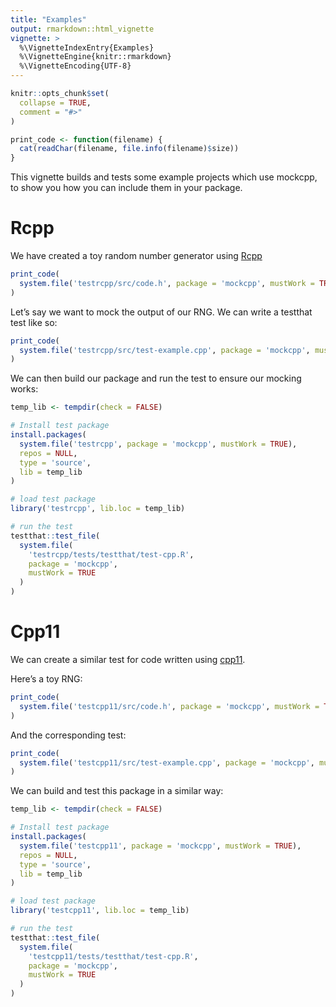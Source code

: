 ```yaml
---
title: "Examples"
output: rmarkdown::html_vignette
vignette: >
  %\VignetteIndexEntry{Examples}
  %\VignetteEngine{knitr::rmarkdown}
  %\VignetteEncoding{UTF-8}
---
```


```r
knitr::opts_chunk$set(
  collapse = TRUE,
  comment = "#>"
)
```

```r
print_code <- function(filename) {
  cat(readChar(filename, file.info(filename)$size))
}
```

This vignette builds and tests some example projects which use mockcpp, to show you how you can include them in your package.

# Rcpp

We have created a toy random number generator using [Rcpp](https://github.com/RcppCore/Rcpp)

```r
print_code(
  system.file('testrcpp/src/code.h', package = 'mockcpp', mustWork = TRUE)
)
```
Let's say we want to mock the output of our RNG. We can write a testthat test like so:

```r
print_code(
  system.file('testrcpp/src/test-example.cpp', package = 'mockcpp', mustWork = TRUE)
)
```

We can then build our package and run the test to ensure our mocking works:

```r
temp_lib <- tempdir(check = FALSE)

# Install test package
install.packages(
  system.file('testrcpp', package = 'mockcpp', mustWork = TRUE),
  repos = NULL,
  type = 'source',
  lib = temp_lib
)

# load test package
library('testrcpp', lib.loc = temp_lib)

# run the test
testthat::test_file(
  system.file(
    'testrcpp/tests/testthat/test-cpp.R',
    package = 'mockcpp',
    mustWork = TRUE
  )
)
```

# Cpp11

We can create a similar test for code written using [cpp11](https://github.com/r-lib/cpp11).

Here's a toy RNG:

```r
print_code(
  system.file('testcpp11/src/code.h', package = 'mockcpp', mustWork = TRUE)
)
```

And the corresponding test:

```r
print_code(
  system.file('testcpp11/src/test-example.cpp', package = 'mockcpp', mustWork = TRUE)
)
```

We can build and test this package in a similar way:

```r
temp_lib <- tempdir(check = FALSE)

# Install test package
install.packages(
  system.file('testcpp11', package = 'mockcpp', mustWork = TRUE),
  repos = NULL,
  type = 'source',
  lib = temp_lib
)

# load test package
library('testcpp11', lib.loc = temp_lib)

# run the test
testthat::test_file(
  system.file(
    'testcpp11/tests/testthat/test-cpp.R',
    package = 'mockcpp',
    mustWork = TRUE
  )
)
```
